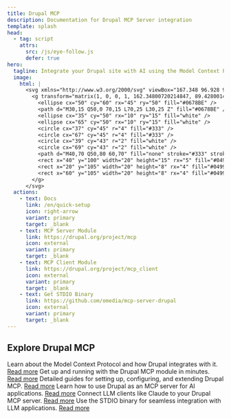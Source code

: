 ```yaml
---
title: Drupal MCP
description: Documentation for Drupal MCP Server integration
template: splash
head:
  - tag: script
    attrs:
      src: /js/eye-follow.js
      defer: true
hero:
  tagline: Integrate your Drupal site with AI using the Model Context Protocol
  image:
    html: |
      <svg xmlns="http://www.w3.org/2000/svg" viewBox="167.348 96.928 90 107.5" width="100%" height="100%" class="logo-svg">
        <g transform="matrix(1, 0, 0, 1, 162.34800720214847, 89.4280014038086)">
          <ellipse cx="50" cy="60" rx="45" ry="50" fill="#0678BE" />
          <path d="M30,15 Q50,0 70,15 L70,25 L30,25 Z" fill="#0678BE" />
          <ellipse cx="35" cy="50" rx="10" ry="15" fill="white" />
          <ellipse cx="65" cy="50" rx="10" ry="15" fill="white" />
          <circle cx="37" cy="45" r="4" fill="#333" />
          <circle cx="67" cy="45" r="4" fill="#333" />
          <circle cx="39" cy="43" r="2" fill="white" />
          <circle cx="69" cy="43" r="2" fill="white" />
          <path d="M40,70 Q50,80 60,70" fill="none" stroke="#333" stroke-width="2.5" stroke-linecap="round" />
          <rect x="40" y="100" width="20" height="15" rx="5" fill="#0499DE" />
          <rect x="20" y="105" width="20" height="8" rx="4" fill="#0499DE" />
          <rect x="60" y="105" width="20" height="8" rx="4" fill="#0499DE" />
        </g>
      </svg>
  actions:
    - text: Docs
      link: /en/quick-setup
      icon: right-arrow
      variant: primary
      target: _blank
    - text: MCP Server Module
      link: https://drupal.org/project/mcp
      icon: external
      variant: primary
      target: _blank
    - text: MCP Client Module
      link: https://drupal.org/project/mcp_client
      icon: external
      variant: primary
      target: _blank
    - text: Get STDIO Binary
      link: https://github.com/omedia/mcp-server-drupal
      icon: external
      variant: primary
      target: _blank
---
```



## Explore Drupal MCP

<CardGrid stagger>
  <Card title="Introduction" icon="information">
    Learn about the Model Context Protocol and how Drupal integrates with it.
    <a href="/en/introduction">Read more</a>
  </Card>
  <Card title="Quick Setup" icon="setting">
    Get up and running with the Drupal MCP module in minutes.
    <a href="/en/quick-setup">Read more</a>
  </Card>
  <Card title="Comprehensive Guides" icon="open-book">
    Detailed guides for setting up, configuring, and extending Drupal MCP.
    <a href="/en/guides">Read more</a>
  </Card>
  <Card title="Drupal MCP Server" icon="server">
    Learn how to use Drupal as an MCP server for AI applications.
    <a href="/en/drupal-mcp-server">Read more</a>
  </Card>
  <Card title="Drupal MCP Client" icon="discord">
    Connect LLM clients like Claude to your Drupal MCP server.
    <a href="/en/drupal-mcp-client">Read more</a>
  </Card>
  <Card title="STDIO Binary" icon="terminal">
    Use the STDIO binary for seamless integration with LLM applications.
    <a href="/en/stdio-binary">Read more</a>
  </Card>
</CardGrid>
